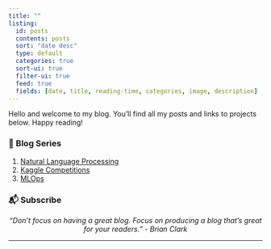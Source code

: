 ```yaml
---
title: ""
listing:
  id: posts
  contents: posts
  sort: "date desc"
  type: default
  categories: true
  sort-ui: true
  filter-ui: true
  feed: true
  fields: [date, title, reading-time, categories, image, description]
---
```


Hello and welcome to my blog. You’ll find all my posts and links to projects below. Happy reading!

### 📮 Blog Series
1. [Natural Language Processing](pages/nlp.qmd)
2. [Kaggle Competitions](pages/kaggle.qmd)
3. [MLOps](pages/mlops.qmd)

### 📬 Subscribe

<script async data-uid="3fde05a488" src="https://sagar-thacker.ck.page/3fde05a488/index.js"></script>

<p style="text-align:center"><i>“Don’t focus on having a great blog. Focus on producing a blog that’s great for your readers.” - Brian Clark</i></p>
<hr/>

::: {#posts}
:::

